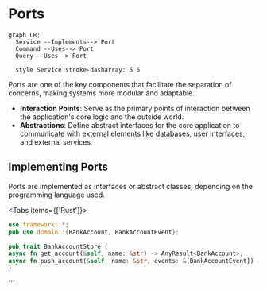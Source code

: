 
# Ports

```mermaid
graph LR;
  Service --Implements--> Port
  Command --Uses--> Port
  Query --Uses--> Port

  style Service stroke-dasharray: 5 5
```

Ports are one of the key components that facilitate the separation of concerns, making systems more modular and adaptable.

- **Interaction Points**: Serve as the primary points of interaction between the application's core logic and the outside world.
- **Abstractions**: Define abstract interfaces for the core application to communicate with external elements like databases, user interfaces, and external services.

## Implementing Ports

Ports are implemented as interfaces or abstract classes, depending on the programming language used.

<Tabs items={['Rust']}>
<Tab>
```rust filename="application/ports.rs"
use framework::*;
pub use domain::{BankAccount, BankAccountEvent};

pub trait BankAccountStore {
async fn get_account(&self, name: &str) -> AnyResult<BankAccount>;
async fn push_account(&self, name: &str, events: &[BankAccountEvent]) -> AnyResult<()>;
}

```
</Tab>
</Tabs>
```

